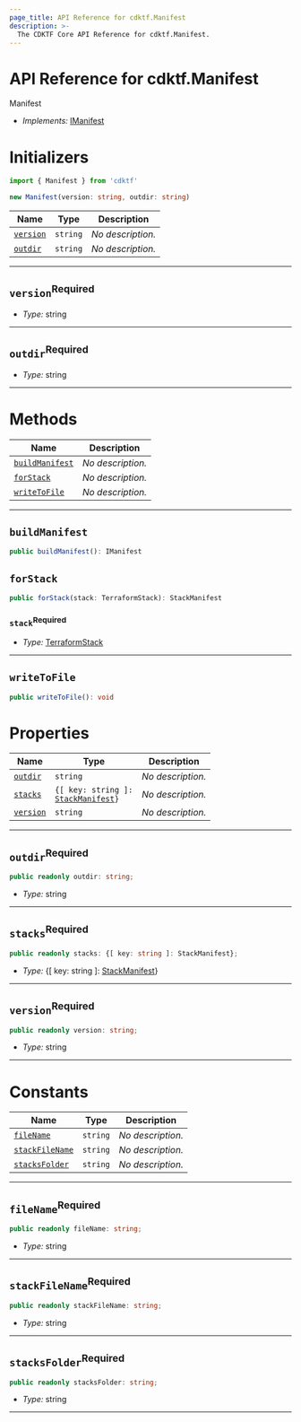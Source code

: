 ```yaml
---
page_title: API Reference for cdktf.Manifest
description: >-
  The CDKTF Core API Reference for cdktf.Manifest.
---
```


<!-- This file is generated through yarn generate-docs -->

# API Reference for cdktf.Manifest

   Manifest <a name="Manifest" id="cdktf.Manifest"></a>
  
  - *Implements:* <a href="#cdktf.IManifest">IManifest</a>
  
  # Initializers <a name="Initializers" id="cdktf.Manifest.Initializer"></a>
  
  ```typescript
  import { Manifest } from 'cdktf'
  
  new Manifest(version: string, outdir: string)
  ```
  
  | **Name** | **Type** | **Description** |
  | --- | --- | --- |
  | <code><a href="#cdktf.Manifest.Initializer.parameter.version">version</a></code> | <code>string</code> | *No description.* |
  | <code><a href="#cdktf.Manifest.Initializer.parameter.outdir">outdir</a></code> | <code>string</code> | *No description.* |
  
  ---
  
  ## `version`<sup>Required</sup> <a name="version" id="cdktf.Manifest.Initializer.parameter.version"></a>
  
  - *Type:* string
  
  ---
  
  ## `outdir`<sup>Required</sup> <a name="outdir" id="cdktf.Manifest.Initializer.parameter.outdir"></a>
  
  - *Type:* string
  
  ---
  
  # Methods <a name="Methods" id="Methods"></a>
  
  | **Name** | **Description** |
  | --- | --- |
  | <code><a href="#cdktf.Manifest.buildManifest">buildManifest</a></code> | *No description.* |
  | <code><a href="#cdktf.Manifest.forStack">forStack</a></code> | *No description.* |
  | <code><a href="#cdktf.Manifest.writeToFile">writeToFile</a></code> | *No description.* |
  
  ---
  
  ## `buildManifest` <a name="buildManifest" id="cdktf.Manifest.buildManifest"></a>
  
  ```typescript
  public buildManifest(): IManifest
  ```
  
  ## `forStack` <a name="forStack" id="cdktf.Manifest.forStack"></a>
  
  ```typescript
  public forStack(stack: TerraformStack): StackManifest
  ```
  
  ### `stack`<sup>Required</sup> <a name="stack" id="cdktf.Manifest.forStack.parameter.stack"></a>
  
  - *Type:* <a href="#cdktf.TerraformStack">TerraformStack</a>
  
  ---
  
  ## `writeToFile` <a name="writeToFile" id="cdktf.Manifest.writeToFile"></a>
  
  ```typescript
  public writeToFile(): void
  ```
  
  
  # Properties <a name="Properties" id="Properties"></a>
  
  | **Name** | **Type** | **Description** |
  | --- | --- | --- |
  | <code><a href="#cdktf.Manifest.property.outdir">outdir</a></code> | <code>string</code> | *No description.* |
  | <code><a href="#cdktf.Manifest.property.stacks">stacks</a></code> | <code>{[ key: string ]: <a href="#cdktf.StackManifest">StackManifest</a>}</code> | *No description.* |
  | <code><a href="#cdktf.Manifest.property.version">version</a></code> | <code>string</code> | *No description.* |
  
  ---
  
  ## `outdir`<sup>Required</sup> <a name="outdir" id="cdktf.Manifest.property.outdir"></a>
  
  ```typescript
  public readonly outdir: string;
  ```
  
  - *Type:* string
  
  ---
  
  ## `stacks`<sup>Required</sup> <a name="stacks" id="cdktf.Manifest.property.stacks"></a>
  
  ```typescript
  public readonly stacks: {[ key: string ]: StackManifest};
  ```
  
  - *Type:* {[ key: string ]: <a href="#cdktf.StackManifest">StackManifest</a>}
  
  ---
  
  ## `version`<sup>Required</sup> <a name="version" id="cdktf.Manifest.property.version"></a>
  
  ```typescript
  public readonly version: string;
  ```
  
  - *Type:* string
  
  ---
  
  # Constants <a name="Constants" id="Constants"></a>
  
  | **Name** | **Type** | **Description** |
  | --- | --- | --- |
  | <code><a href="#cdktf.Manifest.property.fileName">fileName</a></code> | <code>string</code> | *No description.* |
  | <code><a href="#cdktf.Manifest.property.stackFileName">stackFileName</a></code> | <code>string</code> | *No description.* |
  | <code><a href="#cdktf.Manifest.property.stacksFolder">stacksFolder</a></code> | <code>string</code> | *No description.* |
  
  ---
  
  ## `fileName`<sup>Required</sup> <a name="fileName" id="cdktf.Manifest.property.fileName"></a>
  
  ```typescript
  public readonly fileName: string;
  ```
  
  - *Type:* string
  
  ---
  
  ## `stackFileName`<sup>Required</sup> <a name="stackFileName" id="cdktf.Manifest.property.stackFileName"></a>
  
  ```typescript
  public readonly stackFileName: string;
  ```
  
  - *Type:* string
  
  ---
  
  ## `stacksFolder`<sup>Required</sup> <a name="stacksFolder" id="cdktf.Manifest.property.stacksFolder"></a>
  
  ```typescript
  public readonly stacksFolder: string;
  ```
  
  - *Type:* string
  
  ---
  
